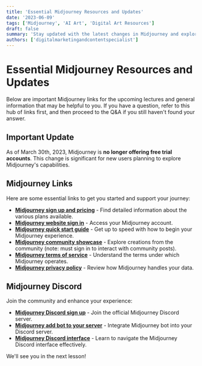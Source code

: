 ```yaml
---
title: 'Essential Midjourney Resources and Updates'
date: '2023-06-09'
tags: ['Midjourney', 'AI Art', 'Digital Art Resources']
draft: false
summary: 'Stay updated with the latest changes in Midjourney and explore a hub of crucial links for your journey with AI-powered digital art creation. This resource guide includes links to sign up, pricing, quick starts, and community interactions.'
authors: ['digitalmarketingandcontentspecialist']
---
```


# Essential Midjourney Resources and Updates

Below are important Midjourney links for the upcoming lectures and general information that may be helpful to you. If you have a question, refer to this hub of links first, and then proceed to the Q&A if you still haven't found your answer.

## Important Update

As of March 30th, 2023, Midjourney is **no longer offering free trial accounts**. This change is significant for new users planning to explore Midjourney's capabilities.

## Midjourney Links

Here are some essential links to get you started and support your journey:

- **[Midjourney sign up and pricing](https://docs.midjourney.com/docs/plans)** - Find detailed information about the various plans available.
- **[Midjourney website sign in](https://www.midjourney.com/auth/signin/)** - Access your Midjourney account.
- **[Midjourney quick start guide](https://docs.midjourney.com/docs/quick-start)** - Get up to speed with how to begin your Midjourney experience.
- **[Midjourney community showcase](https://www.midjourney.com/showcase/recent/)** - Explore creations from the community (note: must sign in to interact with community posts).
- **[Midjourney terms of service](https://docs.midjourney.com/docs/terms-of-service)** - Understand the terms under which Midjourney operates.
- **[Midjourney privacy policy](https://docs.midjourney.com/docs/privacy-policy)** - Review how Midjourney handles your data.

## Midjourney Discord

Join the community and enhance your experience:

- **[Midjourney Discord sign up](https://discord.com/invite/midjourney)** - Join the official Midjourney Discord server.
- **[Midjourney add bot to your server](https://docs.midjourney.com/docs/invite-the-bot)** - Integrate Midjourney bot into your Discord server.
- **[Midjourney Discord interface](https://docs.midjourney.com/docs/midjourney-discord)** - Learn to navigate the Midjourney Discord interface effectively.

We'll see you in the next lesson!
